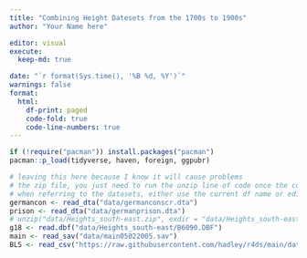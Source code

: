 ```yaml
---
title: "Combining Height Datesets from the 1700s to 1900s"
author: "Your Name here"

editor: visual
execute:
  keep-md: true

date: "`r format(Sys.time(), '%B %d, %Y')`"
warnings: false
format:
  html:
    df-print: paged
    code-fold: true
    code-line-numbers: true
---
```


```r


if (!require("pacman")) install.packages("pacman")
pacman::p_load(tidyverse, haven, foreign, ggpubr)

# leaving this here because I know it will cause problems
# the zip file, you just need to run the unzip line of code once the comment out
# when referring to the datasets, either use the current df name or edit accordingly
germancon <- read_dta("data/germanconscr.dta")
prison <- read_dta("data/germanprison.dta")
# unzip("data/Heights_south-east.zip", exdir = "data/Heights_south-east")
g18 <- read.dbf("data/Heights_south-east/B6090.DBF")
main <- read_sav("data/main05022005.sav")
BLS <- read_csv("https://raw.githubusercontent.com/hadley/r4ds/main/data/heights.csv")

```
